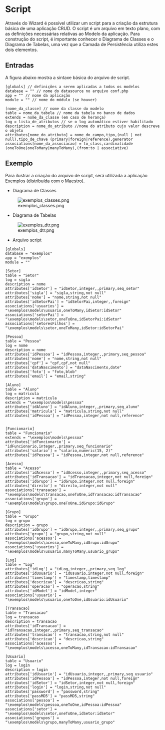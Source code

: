 <text xml:space="preserve">
= Script =
Através do Wizard é possível utilizar um script para a criação da estrutura básica de uma aplicação CRUD.
O script é um arquivo em texto plano, com as definições necessárias relativas ao Modelo da aplicação. Para construção do script, é importante conhecer o Diagrama de Classes e o Diagrama de Tabelas, uma vez que a Camada de Persistência utiliza estes dois elementos.


== Entradas ==
A figura abaixo mostra a sintaxe básica do arquivo de script.
<pre lang="txt">
[globals] // definições a serem aplicadas a todos os modelos
database = "" // nome do datasource no arquivo conf.php
app = "" // nome da aplicação
module = "" // nome do módulo (se houver)

[nome_da_classe] // nome da classe do modelo
table = nome_da_tabela // nome da tabela no banco de dados
extends = nome_da_classe (em caso de herança)
log = lista_de_atributos // se o log automático estiver habilitado
description = nome_do_atributo //nome do atributo cujo valor descreve o objeto
attributes[nome_do_atributo] = nome_do_campo,tipo,(null | not null),tipo_de_chave (primary|foreign|reference),generator
associations[nome_da_associacao] = to_class,cardinalidade (oneToOne|oneToMany|manyToMany),(from:to | associative)
</pre>

== Exemplo ==
Para ilustrar a criação do arquivo de script, será utilizada a aplicação Exemplos (distribuída com o Maestro).

*Diagrama de Classes
[[Image:exemplos_classes.png]]

*Diagrama de Tabelas
[[Image:exemplos_dtr.png]]

* Arquivo script
<pre lang="txt">
[globals]
database = "exemplos"
app = "exemplos"
module = ""

[Setor]
table = "Setor"
log = sigla
description = nome
attributes['idSetor'] = "idSetor,integer,,primary,seq_setor"
attributes['sigla'] = "sigla,string,not null" 
attributes['nome'] = "nome,string,not null"
attributes['idSetorPai'] = "idSetorPai,integer,,foreign"
associations['usuarios'] = "\exemplos\models\usuario,oneToMany,idSetor:idSetor"
associations['setorPai'] = "\exemplos\models\setor,oneToOne,idSetorPai:idSetor"
associations['setoresFilhos'] = "\exemplos\models\setor,oneToMany,idSetor:idSetorPai"

[Pessoa] 
table = "Pessoa"
log = nome
description = nome
attributes['idPessoa'] = "idPessoa,integer,,primary,seq_pessoa"
attributes['nome'] = "nome,string,not null"
attributes['cpf'] = "cpf,cpf,not null"
attributes['dataNascimento'] = "dataNascimento,date"
attributes['foto'] = "foto,blob"
attributes['email'] = "email,string"

[Aluno] 
table = "Aluno"
log = matricula
description = matricula
extends = "\exemplos\models\pessoa"
attributes['idAluno'] = "idAluno,integer,,primary,seq_aluno"
attributes['matricula'] = "matricula,string,not null"
attributes['idPessoa'] = "idPessoa,integer,not null,reference"


[Funcionario] 
table = "Funcionario"
extends = "\exemplos\models\pessoa"
attributes['idFuncionario'] = "idFuncionario,integer,,primary,seq_funcionario"
attributes['salario'] = "salario,numeric(15, 2)" 
attributes['idPessoa'] = "idPessoa,integer,not null,reference"

[Acesso] 
table = "Acesso"
attributes['idAcesso'] = "idAcesso,integer,,primary,seq_acesso"
attributes['idTransacao'] = "idTransacao,integer,not null,foreign"
attributes['idGrupo'] = "idGrupo,integer,not null,foreign"
attributes['direito'] = "direito,integer,not null"
associations['transacao'] = "\exemplos\models\transacao,oneToOne,idTransacao:idTransacao"
associations['grupo'] = "\exemplos\models\grupo,oneToOne,idGrupo:idGrupo"

[Grupo] 
table = "Grupo"
log = grupo
description = grupo
attributes['idGrupo'] = "idGrupo,integer,,primary,seq_grupo"
attributes['grupo'] = "grupo,string,not null"
associations['acessos'] = "\exemplos\models\acesso,oneToMany,idGrupo:idGrupo"
associations['usuarios'] = "\exemplos\models\usuario,manyToMany,usuario_grupo"

[Log] 
table = "Log"
attributes['idLog'] = "idLog,integer,,primary,seq_log"
attributes['idUsuario'] = "idUsuario,integer,not null,foreign"
attributes['timestamp'] = "timestamp,timestamp"
attributes['descricao'] = "descricao,string"
attributes['operacao'] = "operacao,string"
attributes['idModel'] = "idModel,integer"
associations['usuario'] = "\exemplos\models\usuario,oneToOne,idUsuario:idUsuario"

[Transacao] 
table = "Transacao"
log = transacao
description = transacao
attributes['idTransacao'] = "idTransacao,integer,,primary,seq_transacao"
attributes['transacao'] = "transacao,string,not null"
attributes['descricao'] = "descricao,string"
associations['acessos'] = "\exemplos\models\acesso,oneToMany,idTransacao:idTransacao"

[Usuario] 
table = "Usuario"
log = login
description = login
attributes['idUsuario'] = "idUsuario,integer,,primary,seq_usuario"
attributes['idPessoa'] = "idPessoa,integer,not null,foreign"
attributes['idSetor'] = "idSetor,integer,not null,foreign"
attributes['login'] = "login,string,not null"
attributes['password'] = "password,string"
attributes['passMD5'] = "passMD5,string"
associations['pessoa'] = "\exemplos\models\pessoa,oneToOne,idPessoa:idPessoa"
associations['setor'] = "\exemplos\models\setor,oneToOne,idSetor:idSetor"
associations['grupos'] = "\exemplos\models\grupo,manyToMany,usuario_grupo"
</pre>
</text>